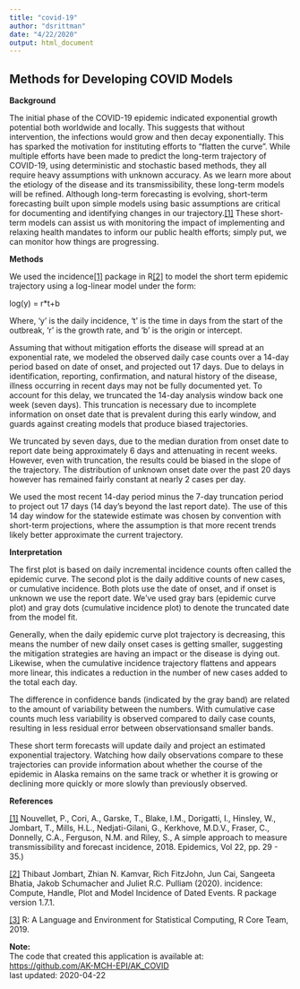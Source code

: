 ---
title: "covid-19"
author: "dsrittman"
date: "4/22/2020"
output: html_document
---

## Methods for Developing COVID Models


**Background**    

The initial phase of the COVID-19 epidemic indicated exponential growth potential both worldwide and locally. This suggests that without intervention, the infections would grow and then decay exponentially. This has sparked the motivation for instituting efforts to “flatten the curve”. While multiple efforts have been made to predict the long-term trajectory of COVID-19, using deterministic and stochastic based methods, they all require heavy assumptions with unknown accuracy. As we learn more about the etiology of the disease and its transmissibility, these long-term models will be refined.
Although long-term forecasting is evolving, short-term forecasting built upon simple models using basic assumptions are critical for documenting and identifying changes in our trajectory.[[1]](#references) These short-term models can assist us with monitoring the impact of implementing and relaxing health mandates to inform our public health efforts; simply put, we can monitor how things are progressing.


**Methods**   

We used the incidence[[1]](#references) package in R[[2]](#references) to model the short term epidemic trajectory using a log-linear model under the form:

log(y) = r*t+b

Where, ‘y’ is the daily incidence, ‘t’ is the time in days from the start of the outbreak, ‘r’ is the growth rate, and ‘b’ is the origin or intercept. 

Assuming that without mitigation efforts the disease will spread at an exponential rate, we modeled the observed daily case counts over a 14-day period based on date of onset, and projected out 17 days. Due to delays in identification, reporting, confirmation, and natural history of the disease, illness occurring in recent days may not be fully documented yet. To account for this delay, we truncated the 14-day analysis window back one week (seven days). This truncation is necessary due to incomplete information on onset date that is prevalent during this early window, and guards against creating models that produce biased trajectories.

We truncated by seven days, due to the median duration from onset date to report date being approximately 6 days and attenuating in recent weeks. However, even with truncation, the results could be biased in the slope of the trajectory. The distribution of unknown onset date over the past 20 days however has remained fairly constant at nearly 2 cases per day. 

We used the most recent 14-day period minus the 7-day truncation period to project out 17 days (14 day’s beyond the last report date). The use of this 14 day window for the statewide estimate was chosen by convention with short-term projections, where the assumption is that more recent trends likely better approximate the current trajectory. 


**Interpretation**    

The first plot is based on daily incremental incidence counts often called the epidemic curve. The second plot  is the daily additive counts of new cases, or cumulative incidence. Both plots use the date of onset, and if onset is unknown we use the report date. We’ve used gray bars (epidemic curve plot) and gray dots (cumulative incidence plot) to denote the truncated date from the model fit.

Generally, when the daily epidemic curve plot trajectory is decreasing, this means the number of new daily onset cases is getting smaller, suggesting the mitigation strategies are having an impact or the disease is dying out. Likewise, when the cumulative incidence trajectory flattens and appears more linear, this indicates a reduction in the number of new cases added to the total each day. 

The difference in confidence bands (indicated by the gray band) are related to the amount of variability between the numbers. With cumulative case counts much less variability is observed compared to daily case counts, resulting in less residual error between observationsand smaller bands.  

These short term forecasts will update daily and project an estimated exponential trajectory. Watching how daily observations compare to these trajectories can provide information about whether the course of the epidemic in Alaska remains on the same track or whether it is growing or declining more quickly or more slowly than previously observed.


**References**  

[[1]](https://doi.org/10.1016/j.epidem.2017.02.012) Nouvellet, P., Cori, A., Garske, T., Blake, I.M., Dorigatti, I., Hinsley, W., Jombart, T., Mills, H.L., Nedjati-Gilani, G., Kerkhove, M.D.V., Fraser, C., Donnelly, C.A., Ferguson, N.M. and Riley, S., A simple approach to measure transmissibility and forecast incidence, 2018. Epidemics, Vol 22, pp. 29 - 35.)

[[2]](https://doi.org/10.5281/zenodo.2584018) Thibaut Jombart, Zhian N. Kamvar, Rich FitzJohn, Jun Cai, Sangeeta Bhatia, Jakob
Schumacher and Juliet R.C. Pulliam (2020). incidence: Compute, Handle, Plot and Model
Incidence of Dated Events. R package version 1.7.1.

[[3]](https://www.r-project.org/) R: A Language and Environment for Statistical Computing, R Core Team, 2019.    



**Note:**  
The code that created this application is available at:   
<https://github.com/AK-MCH-EPI/AK_COVID>  
last updated: 2020-04-22  
